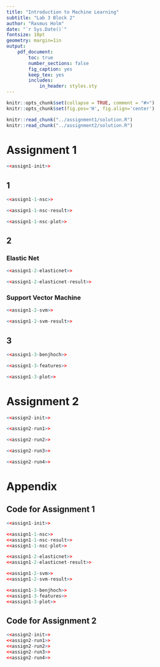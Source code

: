```yaml
---
title: "Introduction to Machine Learning"
subtitle: "Lab 3 Block 2"
author: "Rasmus Holm"
date: "`r Sys.Date()`"
fontsize: 10pt
geometry: margin=1in
output:
    pdf_document:
        toc: true
        number_sections: false
        fig_caption: yes
        keep_tex: yes
        includes:
            in_header: styles.sty
---
```


```r
knitr::opts_chunk$set(collapse = TRUE, comment = "#>")
knitr::opts_chunk$set(fig.pos='H', fig.align='center')

knitr::read_chunk("../assignment1/solution.R")
knitr::read_chunk("../assignment2/solution.R")
```

\newpage

# Assignment 1
```r
<<assign1-init>>
```

## 1
```r
<<assign1-1-nsc>>
```

```r
<<assign1-1-nsc-result>>
```

```r
<<assign1-1-nsc-plot>>
```

## 2
### Elastic Net
```r
<<assign1-2-elasticnet>>
```

```r
<<assign1-2-elasticnet-result>>
```


### Support Vector Machine
```r
<<assign1-2-svm>>
```

```r
<<assign1-2-svm-result>>
```

## 3
```r
<<assign1-3-benjhoch>>
```

```r
<<assign1-3-features>>
```

```r
<<assign1-3-plot>>
```

\newpage

# Assignment 2
```r
<<assign2-init>>
```

```r
<<assign2-run1>>
```

```r
<<assign2-run2>>
```

```r
<<assign2-run3>>
```

```r
<<assign2-run4>>
```

\newpage

# Appendix
## Code for Assignment 1
```r
<<assign1-init>>

<<assign1-1-nsc>>
<<assign1-1-nsc-result>>
<<assign1-1-nsc-plot>>

<<assign1-2-elasticnet>>
<<assign1-2-elasticnet-result>>

<<assign1-2-svm>>
<<assign1-2-svm-result>>

<<assign1-3-benjhoch>>
<<assign1-3-features>>
<<assign1-3-plot>>
```

## Code for Assignment 2
```r
<<assign2-init>>
<<assign2-run1>>
<<assign2-run2>>
<<assign2-run3>>
<<assign2-run4>>
```
